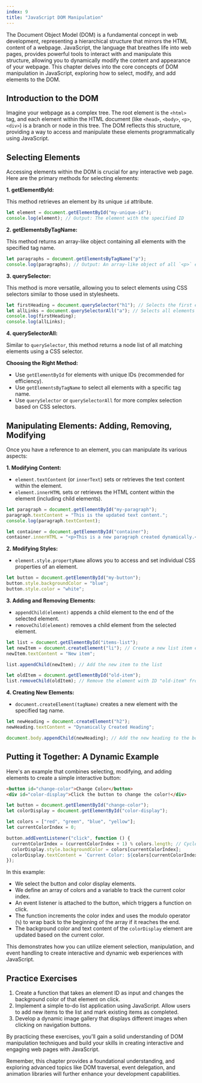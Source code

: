 ```yaml
---
index: 9
title: "JavaScript DOM Manipulation"
---
```


The Document Object Model (DOM) is a fundamental concept in web development, representing a hierarchical structure that mirrors the HTML content of a webpage. JavaScript, the language that breathes life into web pages, provides powerful tools to interact with and manipulate this structure, allowing you to dynamically modify the content and appearance of your webpage. This chapter delves into the core concepts of DOM manipulation in JavaScript, exploring how to select, modify, and add elements to the DOM.

## Introduction to the DOM

Imagine your webpage as a complex tree. The root element is the `<html>` tag, and each element within the HTML document (like `<head>`, `<body>`, `<p>`, `<div>`) is a branch or node in this tree. The DOM reflects this structure, providing a way to access and manipulate these elements programmatically using JavaScript.

## Selecting Elements

Accessing elements within the DOM is crucial for any interactive web page. Here are the primary methods for selecting elements:

**1. getElementById:**

This method retrieves an element by its unique `id` attribute.

```javascript
let element = document.getElementById("my-unique-id");
console.log(element); // Output: The element with the specified ID
```

**2. getElementsByTagName:**

This method returns an array-like object containing all elements with the specified tag name.

```javascript
let paragraphs = document.getElementsByTagName("p");
console.log(paragraphs); // Output: An array-like object of all `<p>` elements
```

**3. querySelector:**

This method is more versatile, allowing you to select elements using CSS selectors similar to those used in stylesheets.

```javascript
let firstHeading = document.querySelector("h1"); // Selects the first element with tag name "h1"
let allLinks = document.querySelectorAll("a"); // Selects all elements with tag name "a"
console.log(firstHeading);
console.log(allLinks);
```

**4. querySelectorAll:**

Similar to `querySelector`, this method returns a node list of all matching elements using a CSS selector.

**Choosing the Right Method:**

- Use `getElementById` for elements with unique IDs (recommended for efficiency).
- Use `getElementsByTagName` to select all elements with a specific tag name.
- Use `querySelector` or `querySelectorAll` for more complex selection based on CSS selectors.

## Manipulating Elements: Adding, Removing, Modifying

Once you have a reference to an element, you can manipulate its various aspects:

**1. Modifying Content:**

- `element.textContent` (or `innerText`) sets or retrieves the text content within the element.
- `element.innerHTML` sets or retrieves the HTML content within the element (including child elements).

```javascript
let paragraph = document.getElementById("my-paragraph");
paragraph.textContent = "This is the updated text content.";
console.log(paragraph.textContent);

let container = document.getElementById("container");
container.innerHTML = "<p>This is a new paragraph created dynamically.</p>";
```

**2. Modifying Styles:**

- `element.style.propertyName` allows you to access and set individual CSS properties of an element.

```javascript
let button = document.getElementById("my-button");
button.style.backgroundColor = "blue";
button.style.color = "white";
```

**3. Adding and Removing Elements:**

- `appendChild(element)` appends a child element to the end of the selected element.
- `removeChild(element)` removes a child element from the selected element.

```javascript
let list = document.getElementById("items-list");
let newItem = document.createElement("li"); // Create a new list item element
newItem.textContent = "New item";

list.appendChild(newItem); // Add the new item to the list

let oldItem = document.getElementById("old-item");
list.removeChild(oldItem); // Remove the element with ID "old-item" from the list
```

**4. Creating New Elements:**

- `document.createElement(tagName)` creates a new element with the specified tag name.

```javascript
let newHeading = document.createElement("h2");
newHeading.textContent = "Dynamically Created Heading";

document.body.appendChild(newHeading); // Add the new heading to the body of the page
```

## Putting it Together: A Dynamic Example

Here's an example that combines selecting, modifying, and adding elements to create a simple interactive button:

```html
<button id="change-color">Change Color</button>
<div id="color-display">Click the button to change the color!</div>
```

```javascript
let button = document.getElementById("change-color");
let colorDisplay = document.getElementById("color-display");

let colors = ["red", "green", "blue", "yellow"];
let currentColorIndex = 0;

button.addEventListener("click", function () {
  currentColorIndex = (currentColorIndex + 1) % colors.length; // Cycle through the color array
  colorDisplay.style.backgroundColor = colors[currentColorIndex];
  colorDisplay.textContent = `Current Color: ${colors[currentColorIndex]}`; // Update text content
});
```

In this example:

- We select the button and color display elements.
- We define an array of colors and a variable to track the current color index.
- An event listener is attached to the button, which triggers a function on click.
- The function increments the color index and uses the modulo operator (`%`) to wrap back to the beginning of the array if it reaches the end.
- The background color and text content of the `colorDisplay` element are updated based on the current color.

This demonstrates how you can utilize element selection, manipulation, and event handling to create interactive and dynamic web experiences with JavaScript.

## Practice Exercises

1. Create a function that takes an element ID as input and changes the background color of that element on click.
2. Implement a simple to-do list application using JavaScript. Allow users to add new items to the list and mark existing items as completed.
3. Develop a dynamic image gallery that displays different images when clicking on navigation buttons.

By practicing these exercises, you'll gain a solid understanding of DOM manipulation techniques and build your skills in creating interactive and engaging web pages with JavaScript.

Remember, this chapter provides a foundational understanding, and exploring advanced topics like DOM traversal, event delegation, and animation libraries will further enhance your development capabilities.
